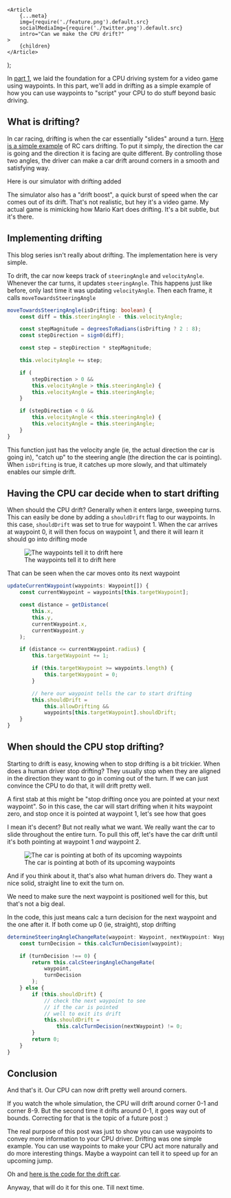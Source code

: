 
	<Article
		{...meta}
		img={require('./feature.png').default.src}
		socialMediaImg={require('./twitter.png').default.src}
		intro="Can we make the CPU drift?"
	>
		{children}
	</Article>
);

In [part 1](https://mattgreer.dev/blog/cpu-driving-part-1-waypoints/), we laid the foundation for a CPU driving system for a video game using waypoints. In this part, we'll add in drifting as a simple example of how you can use waypoints to "script" your CPU to do stuff beyond basic driving.

## What is drifting?

In car racing, drifting is when the car essentially "slides" around a turn. [Here is a simple example](https://www.youtube.com/shorts/qKGp3YdwjRA) of RC cars drifting. To put it simply, the direction the car is going and the direction it is facing are quite different. By controlling those two angles, the driver can make a car drift around corners in a smooth and satisfying way.

Here is our simulator with drifting added

<SimulationVisualization level="drifting-1" />

<wisdom>
	The simulator also has a "drift boost", a quick burst of speed when the car
	comes out of its drift. That's not realistic, but hey it's a video game. My
	actual game is mimicking how Mario Kart does drifting. It's a bit subtle, but
	it's there.
</wisdom>

## Implementing drifting

<pitfall>
	This blog series isn't really about drifting. The implementation here is very
	simple.
</pitfall>

To drift, the car now keeps track of `steeringAngle` and `velocityAngle`. Whenever the car turns, it updates `steeringAngle`. This happens just like before, only last time it was updating `velocityAngle`. Then each frame, it calls `moveTowardsSteeringAngle`

```typescript
moveTowardsSteeringAngle(isDrifting: boolean) {
	const diff = this.steeringAngle - this.velocityAngle;

	const stepMagnitude = degreesToRadians(isDrifting ? 2 : 8);
	const stepDirection = sign0(diff);

	const step = stepDirection * stepMagnitude;

	this.velocityAngle += step;

	if (
		stepDirection > 0 &&
		this.velocityAngle > this.steeringAngle) {
		this.velocityAngle = this.steeringAngle;
	}

	if (stepDirection < 0 &&
		this.velocityAngle < this.steeringAngle) {
		this.velocityAngle = this.steeringAngle;
	}
}
```

This function just has the velocity angle (ie, the actual direction the car is going in), "catch up" to the steering angle (the direction the car is pointing). When `isDrifting` is true, it catches up more slowly, and that ultimately enables our simple drift.

## Having the CPU car decide when to start drifting

When should the CPU drift? Generally when it enters large, sweeping turns. This can easily be done by adding a `shouldDrift` flag to our waypoints. In this case, `shouldDrift` was set to true for waypoint 1. When the car arrives at waypoint 0, it will then focus on waypoint 1, and there it will learn it should go into drifting mode

<figure>
	<img
		src={require('./whenToDrift.png').default.src}
		alt="The waypoints tell it to drift here"
		style={{ imageRendering: 'pixelated' }}
	/>
	<figcaption>The waypoints tell it to drift here</figcaption>
</figure>

That can be seen when the car moves onto its next waypoint

```typescript
updateCurrentWaypoint(waypoints: Waypoint[]) {
	const currentWaypoint = waypoints[this.targetWaypoint];

	const distance = getDistance(
		this.x,
		this.y,
		currentWaypoint.x,
		currentWaypoint.y
	);

	if (distance <= currentWaypoint.radius) {
		this.targetWaypoint += 1;

		if (this.targetWaypoint >= waypoints.length) {
			this.targetWaypoint = 0;
		}

		// here our waypoint tells the car to start drifting
		this.shouldDrift =
			this.allowDrifting &&
			waypoints[this.targetWaypoint].shouldDrift;
	}
}
```

## When should the CPU stop drifting?

Starting to drift is easy, knowing when to stop drifting is a bit trickier. When does a human driver stop drifting? They usually stop when they are aligned in the direction they want to go in coming out of the turn. If we can just convince the CPU to do that, it will drift pretty well.

A first stab at this might be "stop drifting once you are pointed at your next waypoint". So in this case, the car will start drifting when it hits waypoint zero, and stop once it is pointed at waypoint 1, let's see how that goes

<SimulationVisualization level="naive-drifting" />

I mean it's decent? But not really what we want. We really want the car to slide throughout the entire turn. To pull this off, let's have the car drift until it's both pointing at waypoint 1 _and_ waypoint 2.

<figure>
	<img
		src={require('./pointingAtWaypoint1And2.png').default.src}
		alt="The car is pointing at both of its upcoming waypoints"
		style={{ imageRendering: 'pixelated' }}
	/>
	<figcaption>The car is pointing at both of its upcoming waypoints</figcaption>
</figure>

And if you think about it, that's also what human drivers do. They want a nice solid, straight line to exit the turn on.

We need to make sure the next waypoint is positioned well for this, but that's not a big deal.

In the code, this just means calc a turn decision for the next waypoint and the one after it. If both come up 0 (ie, straight), stop drifting

```typescript
determineSteeringAngleChangeRate(waypoint: Waypoint, nextWaypoint: Waypoint) {
	const turnDecision = this.calcTurnDecision(waypoint);

	if (turnDecision !== 0) {
		return this.calcSteeringAngleChangeRate(
			waypoint,
			turnDecision
		);
	} else {
		if (this.shouldDrift) {
			// check the next waypoint to see
			// if the car is pointed
			// well to exit its drift
			this.shouldDrift =
				this.calcTurnDecision(nextWaypoint) != 0;
		}
		return 0;
	}
}
```

## Conclusion

And that's it. Our CPU can now drift pretty well around corners.

<SimulationVisualization level="final-drifting" />

If you watch the whole simulation, the CPU will drift around corner 0-1 and corner 8-9. But the second time it drifts around 0-1, it goes way out of bounds. Correcting for that is the topic of a future post :)

The real purpose of this post was just to show you can use waypoints to convey more information to your CPU driver. Drifting was one simple example. You can use waypoints to make your CPU act more naturally and do more interesting things. Maybe a waypoint can tell it to speed up for an upcoming jump.

Oh and [here is the code for the drift car](https://github.com/city41/mattgreer.dev/blob/main/src/components/waypoints/simulation/sim/DriftVehicle.ts).

Anyway, that will do it for this one. Till next time.
